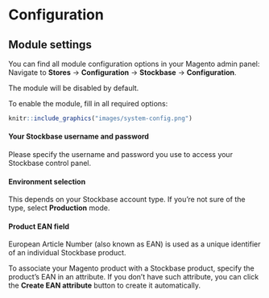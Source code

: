 
# Configuration {#configuration}


## Module settings

You can find all module configuration options in your Magento admin panel:  
Navigate to **Stores** -> **Configuration** -> **Stockbase** -> **Configuration**.


The module will be disabled by default.

To enable the module, fill in all required options:

```{r echo = FALSE, out.width = "65%"}
knitr::include_graphics("images/system-config.png")
```

#### Your Stockbase username and password {.unnumbered}

Please specify the username and password you use to access your Stockbase control panel.


#### Environment selection {.unnumbered}

This depends on your Stockbase account type. If you're not sure of the type, select **Production** mode.


#### Product EAN field {#ean-field .unnumbered}

European Article Number (also known as EAN) is used as a unique identifier of 
an individual Stockbase product.

To associate your Magento product with a Stockbase product, specify the product's EAN in an attribute.
If you don't have such attribute, you can click the **Create EAN attribute** button to create it automatically.

